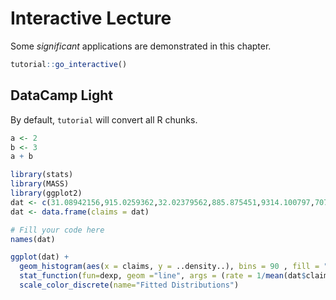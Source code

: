 # Interactive Lecture

Some _significant_ applications are demonstrated in this chapter.

```r
tutorial::go_interactive()
```

## DataCamp Light


<script src=https://cdn.datacamp.com/datacamp-light-latest.min.js></script>

By default, `tutorial` will convert all R chunks.

```r
a <- 2
b <- 3
a + b
```



```r
library(stats)
library(MASS)
library(ggplot2)
dat <- c(31.08942156,915.0259362,32.02379562,885.875451,9314.100797,707.1738866,2114.362486,601.5827866,435.3788135,49.80179619,1802.38382,211.636439,153.5984719,60.05966992,48.17157697,948.7234626,132.4273109,151.710815,2967.961036,735.4149332,304.5807587,50.53311069,224.7665546,356.1809438,475.7668441,3044.149513,13.50664894,67.98274449,304.1439966,238.000105,399.0798263,149.28078,128.2848379,21.42027718,73.31426732,49.46882791,667.5327275,44.67360185,14894.07839,660.7614307,100.7628628,632.2812391,42.90884777,66.17693135,50.69454132,186.8781667,168.5408615,151.739978,2419.532354,434.4564032,69.03460232,162.6698593,226.6110395,33.61503495,233.027996,3244.945893,354.2534813,78.61052744,231.566614,283.0206491,457.6785426,134.2933058,61.34265063,38.25691912,1578.909048,441.6199826,761.4177777,275.6978588,521.0355916,2189.62783,117.2667885,240.3403153,672.4512938,753.8958019,84.98883079,3665.417976,60.35977515,4.01933309,14.95951366,196.7146403,153.7133165,98.31875053,104.4486324,358.9205878,2.254986331,2059.603959,37.63898608,56.48944035,1143.082948,410.7585516,12.65402986,19.83322514,1305.134797,2019.360735,1286.98479,8892.182131,5.814518749,296.1551295,86.75308161,486.7851405,7.491389798,180.3255281,1414.297748,524.4628208,1042.690334,1291.481474,115.4950998,360.6310737,3233.716838,149.5191039,8.845837473,83.87296324,42.99614517,623.9704853,45.74990074,144.2449793,368.575642,866.9272545,57.61592921,1812.231315,2229.998754,3448.332888,11313.34721,1492.498856,196.7262571,71.11817601,425.0614483,38.28653048,44.5090016,308.8781657,19080.51749,82.0761393,250.083523,79.07492042,183.8697686,33.83160391,22.78218299,698.9541648,32.75427003,457.0104919,112.1715567,396.7155234,195.0240781,1863.185385,181.6441121,59.08733655,96.39004191,824.730184,155.8215162,11.85510661,870.8679502,425.3133045,854.7296474,254.3108892,664.3320107,56.26120752,378.244016,2069.431495,3121.0901,844.4337594,746.3853675,1851.469633,431.7060232,333.325481,22.23970102,662.3816888,117.7590057,570.4412829,1127.035306,246.2686183,1467.568867,34.89187112,237.5761693,349.4503967,229.3362849,934.6926561,162.9254408,58.28497172,12803.04726,15.94904189,959.9543402,5853.878979,537.3974253,75.30572883,718.6597521,633.8214438,363.0338076,95.8476266,80.3178653,286.7121763,6367.453408,321.567711,21.51838022,599.4712958,246.7007073,13863.78181,214.7342597,234.3212952,958.916179,165.2521385)
dat <- data.frame(claims = dat)
```

```r
# Fill your code here
names(dat)


```



```r
ggplot(dat) + 
  geom_histogram(aes(x = claims, y = ..density..), bins = 90 , fill = "grey", color = "black") + 
  stat_function(fun=dexp, geom ="line", args = (rate = 1/mean(dat$claims)), aes(colour = "Exp")) +
  scale_color_discrete(name="Fitted Distributions")
```

